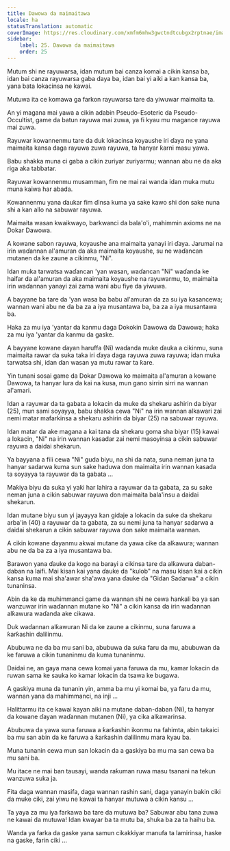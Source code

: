 ```yaml
---
title: Dawowa da maimaitawa
locale: ha
statusTranslation: automatic
coverImage: https://res.cloudinary.com/xmfm6mhw3gwctndtcubgx2rptnae/image/upload/v1740468922/small_cover_tratado_de_psicologia_revolucionaria_a4c0dca4e0.webp
sidebar:
    label: 25. Dawowa da maimaitawa
    order: 25
---
```

Mutum shi ne rayuwarsa, idan mutum bai canza komai a cikin kansa ba, idan bai canza rayuwarsa gaba daya ba, idan bai yi aiki a kan kansa ba, yana bata lokacinsa ne kawai.

Mutuwa ita ce komawa ga farkon rayuwarsa tare da yiwuwar maimaita ta.

An yi magana mai yawa a cikin adabin Pseudo-Esoteric da Pseudo-Occultist, game da batun rayuwa mai zuwa, ya fi kyau mu magance rayuwa mai zuwa.

Rayuwar kowannenmu tare da duk lokacinsa koyaushe iri ɗaya ne yana maimaita kansa daga rayuwa zuwa rayuwa, ta hanyar ƙarni masu yawa.

Babu shakka muna ci gaba a cikin zuriyar zuriyarmu; wannan abu ne da aka riga aka tabbatar.

Rayuwar kowannenmu musamman, fim ne mai rai wanda idan muka mutu muna kaiwa har abada.

Kowannenmu yana ɗaukar fim ɗinsa kuma ya sake kawo shi don sake nuna shi a kan allo na sabuwar rayuwa.

Maimaita wasan kwaikwayo, barkwanci da bala'o'i, mahimmin axioms ne na Dokar Dawowa.

A kowane sabon rayuwa, koyaushe ana maimaita yanayi iri ɗaya. Jarumai na irin waɗannan al'amuran da aka maimaita koyaushe, su ne waɗancan mutanen da ke zaune a cikinmu, "Ni".

Idan muka tarwatsa waɗancan 'yan wasan, waɗancan "Ni" waɗanda ke haifar da al'amuran da aka maimaita koyaushe na rayuwarmu, to, maimaita irin waɗannan yanayi zai zama wani abu fiye da yiwuwa.

A bayyane ba tare da 'yan wasa ba babu al'amuran da za su iya kasancewa; wannan wani abu ne da ba za a iya musantawa ba, ba za a iya musantawa ba.

Haka za mu iya 'yantar da kanmu daga Dokokin Dawowa da Dawowa; haka za mu iya 'yantar da kanmu da gaske.

A bayyane kowane ɗayan haruffa (Ni) waɗanda muke ɗauka a cikinmu, suna maimaita rawar da suka taka iri ɗaya daga rayuwa zuwa rayuwa; idan muka tarwatsa shi, idan ɗan wasan ya mutu rawar ta ƙare.

Yin tunani sosai game da Dokar Dawowa ko maimaita al'amuran a kowane Dawowa, ta hanyar lura da kai na kusa, mun gano sirrin sirri na wannan al'amari.

Idan a rayuwar da ta gabata a lokacin da muke da shekaru ashirin da biyar (25), mun sami soyayya, babu shakka cewa "Ni" na irin wannan alkawari zai nemi matar mafarkinsa a shekaru ashirin da biyar (25) na sabuwar rayuwa.

Idan matar da ake magana a kai tana da shekaru goma sha biyar (15) kawai a lokacin, "Ni" na irin wannan kasadar zai nemi masoyinsa a cikin sabuwar rayuwa a daidai shekarun.

Ya bayyana a fili cewa "Ni" guda biyu, na shi da nata, suna neman juna ta hanyar sadarwa kuma sun sake haduwa don maimaita irin wannan kasada ta soyayya ta rayuwar da ta gabata ...

Maƙiya biyu da suka yi yaƙi har lahira a rayuwar da ta gabata, za su sake neman juna a cikin sabuwar rayuwa don maimaita bala'insu a daidai shekarun.

Idan mutane biyu sun yi jayayya kan gidaje a lokacin da suke da shekaru arba'in (40) a rayuwar da ta gabata, za su nemi juna ta hanyar sadarwa a daidai shekarun a cikin sabuwar rayuwa don sake maimaita wannan.

A cikin kowane ɗayanmu akwai mutane da yawa cike da alƙawura; wannan abu ne da ba za a iya musantawa ba.

Barawon yana ɗauke da kogo na barayi a cikinsa tare da alƙawura daban-daban na laifi. Mai kisan kai yana ɗauke da "kulob" na masu kisan kai a cikin kansa kuma mai sha'awar sha'awa yana ɗauke da "Gidan Sadarwa" a cikin tunaninsa.

Abin da ke da muhimmanci game da wannan shi ne cewa hankali ba ya san wanzuwar irin waɗannan mutane ko "Ni" a cikin kansa da irin waɗannan alƙawura waɗanda ake cikawa.

Duk waɗannan alƙawuran Ni da ke zaune a cikinmu, suna faruwa a ƙarƙashin dalilinmu.

Abubuwa ne da ba mu sani ba, abubuwa da suka faru da mu, abubuwan da ke faruwa a cikin tunaninmu da kuma tunaninmu.

Daidai ne, an gaya mana cewa komai yana faruwa da mu, kamar lokacin da ruwan sama ke sauka ko kamar lokacin da tsawa ke bugawa.

A gaskiya muna da tunanin yin, amma ba mu yi komai ba, ya faru da mu, wannan yana da mahimmanci, na inji ...

Halittarmu ita ce kawai kayan aiki na mutane daban-daban (Ni), ta hanyar da kowane ɗayan waɗannan mutanen (Ni), ya cika alƙawarinsa.

Abubuwa da yawa suna faruwa a ƙarƙashin ikonmu na fahimta, abin takaici ba mu san abin da ke faruwa a ƙarƙashin dalilinmu mara kyau ba.

Muna tunanin cewa mun san lokacin da a gaskiya ba mu ma san cewa ba mu sani ba.

Mu itace ne mai ban tausayi, wanda raƙuman ruwa masu tsanani na tekun wanzuwa suka ja.

Fita daga wannan masifa, daga wannan rashin sani, daga yanayin bakin ciki da muke ciki, zai yiwu ne kawai ta hanyar mutuwa a cikin kansu ...

Ta yaya za mu iya farkawa ba tare da mutuwa ba? Sabuwar abu tana zuwa ne kawai da mutuwa! Idan kwayar ba ta mutu ba, shuka ba za ta haihu ba.

Wanda ya farka da gaske yana samun cikakkiyar manufa ta lamirinsa, haske na gaske, farin ciki ...

